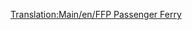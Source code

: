 [[Translation:Main/en/FFP Passenger Ferry]]{{en/-}}
{{Template:Schepen/Nl
|Naam=FFP veerboot
|Afbeelding=[[File:en/Ferry.png|FFP veerboot]]
|Kosten=£21,325 ($42,650)
|Snelheid=64 km/h (40 mph)
|Onderhoudskosten=£1,312 ($2,624)
|Ontworpen=1971
|Levensduur=30
|Capaciteit=130 Passagiers
|Omschrijving=De FFP veerboot is een trage passagiersveerboot ontworpen voor verbindingen tussen 2 havens over een langere afstand. De boot is 2 keer zo snel in vergelijking met zijn MPS broertje, heeft een hogere capaciteit, hogere aanschafkosten, maar heeft goedkopere onderhoudskosten. Nadeel is dat de boot pas na een lange tijd in het spel aanwezig is, als het spel gestart is in 1920 of 1950.
|Real-life=Fictief
}}